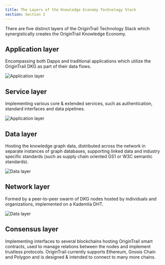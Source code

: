 ```yaml
---
title: The Layers of the Knowledge Economy Technology Stack
section: Section 2
---
```


<YoutubeEmbed videoId="jiejMOpsP3I" title="OT 101 — OT knowledge economy technology stack" />

There are five distinct layers of the OriginTrail Technology Stack which synergistically creates the OriginTrail Knowledge Economy.

## Application layer

Encompassing both Dapps and traditional applications which utilize the OriginTrail DKG as part of their data flows.

![Application layer](/public/courses/ot-101/images/appication-layer.jpg)

## Service layer

Implementing various core & extended services, such as authentication, standard interfaces and data pipelines.

![Application layer](/public/courses/ot-101/images/service-layer.jpg)

## Data layer

Hosting the knowledge graph data, distributed across the network in separate instances of graph databases, supporting linked data and industry specific standards (such as supply chain oriented GS1 or W3C semantic standards).

![Data layer](/public/courses/ot-101/images/data-layer.jpg)

## Network layer

Formed by a peer-to-peer swarm of DKG nodes hosted by individuals and organizations, implemented on a Kademlia DHT.

![Data layer](/public/courses/ot-101/images/network-layer.jpg)

## Consensus layer

Implementing interfaces to several blockchains hosting OriginTrail smart contracts, used to manage relations between the nodes and implement trustless protocols. OriginTrail currently supports Ethereum, Gnosis Chain and Polygon and is designed & intended to connect to many more chains.
